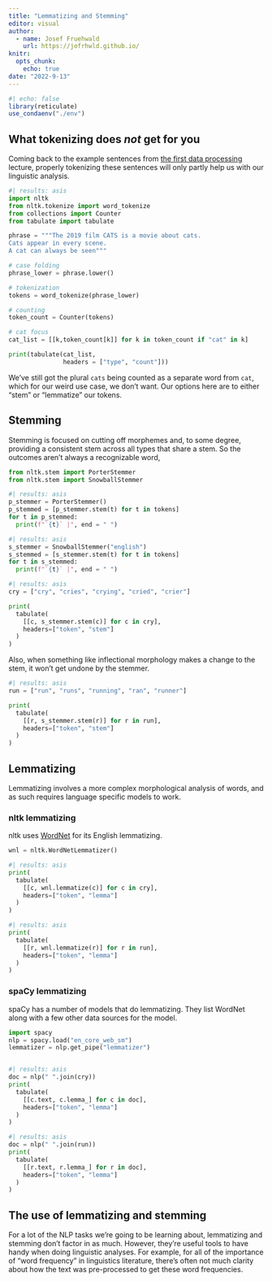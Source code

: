 ```yaml
---
title: "Lemmatizing and Stemming"
editor: visual
author:
  - name: Josef Fruehwald
    url: https://jofrhwld.github.io/
knitr: 
  opts_chunk: 
    echo: true
date: "2022-9-13"
---
```


```r
#| echo: false
library(reticulate)
use_condaenv("./env")
```

## What tokenizing does *not* get for you

Coming back to the example sentences from [the first data processing](../data_processing/index.qmd) lecture, properly tokenizing these sentences will only partly help us with our linguistic analysis.

```python
#| results: asis
import nltk
from nltk.tokenize import word_tokenize
from collections import Counter
from tabulate import tabulate

phrase = """The 2019 film CATS is a movie about cats. 
Cats appear in every scene. 
A cat can always be seen"""

# case folding
phrase_lower = phrase.lower()

# tokenization
tokens = word_tokenize(phrase_lower)

# counting
token_count = Counter(tokens)

# cat focus
cat_list = [[k,token_count[k]] for k in token_count if "cat" in k]

print(tabulate(cat_list,
               headers = ["type", "count"]))
```

We've still got the plural `cats` being counted as a separate word from `cat`, which for our weird use case, we don't want. Our options here are to either "stem" or "lemmatize" our tokens.

## Stemming

Stemming is focused on cutting off morphemes and, to some degree, providing a consistent stem across all types that share a stem. So the outcomes aren't always a recognizable word,

```python
from nltk.stem import PorterStemmer
from nltk.stem import SnowballStemmer
```

```python
#| results: asis
p_stemmer = PorterStemmer()
p_stemmed = [p_stemmer.stem(t) for t in tokens]
for t in p_stemmed:
  print(f"`{t}` |", end = " ")

```

```python
#| results: asis
s_stemmer = SnowballStemmer("english")
s_stemmed = [s_stemmer.stem(t) for t in tokens]
for t in s_stemmed:
  print(f"`{t}` |", end = " ")

```

```python
#| results: asis
cry = ["cry", "cries", "crying", "cried", "crier"]

print(
  tabulate(
    [[c, s_stemmer.stem(c)] for c in cry],
    headers=["token", "stem"]
  )
)
```

Also, when something like inflectional morphology makes a change to the stem, it won't get undone by the stemmer.

```python
#| results: asis
run = ["run", "runs", "running", "ran", "runner"]

print(
  tabulate(
    [[r, s_stemmer.stem(r)] for r in run],
    headers=["token", "stem"]
  )
)

```

## Lemmatizing

Lemmatizing involves a more complex morphological analysis of words, and as such requires language specific models to work.

### nltk lemmatizing

nltk uses [WordNet](https://wordnet.princeton.edu) for its English lemmatizing.

```python
wnl = nltk.WordNetLemmatizer()
```

```python
#| results: asis
print(
  tabulate(
    [[c, wnl.lemmatize(c)] for c in cry],
    headers=["token", "lemma"]
  )
)
```

```python
#| results: asis
print(
  tabulate(
    [[r, wnl.lemmatize(r)] for r in run],
    headers=["token", "lemma"]
  )
)
```

### spaCy lemmatizing

spaCy has a number of models that do lemmatizing. They list WordNet along with a few other data sources for the model.

```python
import spacy
nlp = spacy.load("en_core_web_sm")
lemmatizer = nlp.get_pipe("lemmatizer")
```

```python

```

```python
#| results: asis
doc = nlp(" ".join(cry))
print(
  tabulate(
    [[c.text, c.lemma_] for c in doc],
    headers=["token", "lemma"]
  )
)
```

```python
#| results: asis
doc = nlp(" ".join(run))
print(
  tabulate(
    [[r.text, r.lemma_] for r in doc],
    headers=["token", "lemma"]
  )
)
```

## The use of lemmatizing and stemming

For a lot of the NLP tasks we're going to be learning about, lemmatizing and stemming don't factor in as much. However, they're useful tools to have handy when doing linguistic analyses. For example, for all of the importance of "word frequency" in linguistics literature, there's often not much clarity about how the text was pre-processed to get these word frequencies.
